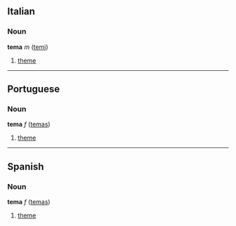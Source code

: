 ==Italian==
===Noun===
'''tema''' ''m'' ([[temi]])

# [[theme]]

----

==Portuguese==
===Noun===
'''tema''' ''f'' ([[temas]])

# [[theme]]

----

==Spanish==
===Noun===
'''tema''' ''f'' ([[temas]])

# [[theme]]